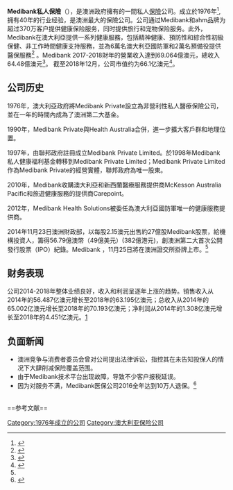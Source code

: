 {{Infobox Company
| company_name        = Medibank私人保險
| company_name_en     = Medibank Private
| company_logo        = [[File:Medibank_Logo.png|150px]]
| company_type        = 上市公司
| original_text       = Medibank Private
| original_spelling   = 
| company_slogan      = 
| market_information  = 
| ROC_UBN             = 
| abbreviated_name    = Medibank
| predecessor         =
| successor           =
| foundation          = 1976年<br />獨立公司－2014年11月25日
| location            = {{澳大利亞}}[[墨爾本|墨爾本]]
| zip_code            = 
| area_served         = [[保險|保險]]
| telephone_no        = 
| key_people          = [http://en.wikipedia.org/wiki/George_Savvides George_Savvides]
| industry            = 
| products            = 
*[[健康保險|私人健康保險]]
*[[人壽保險|人壽保險]]
*[[旅遊保險|旅遊保險]]
*[[寵物保險|寵物保險]]
*[[健康促进|健康促进保險]]
*[[職業安全|職業安全保險]]
| services            = 
| capital             = 
| revenue             = $3,900,000,000 [[澳元|澳元]] (2009)<ref name=medi>{{Cite web |url=http://www.medibank.com.au/About-Us/Publications.aspx |title=Medibank |access-date=2010-12-25 |archive-date=2014-09-01 |archive-url=https://web.archive.org/web/20140901022655/http://www.medibank.com.au/About-Us/Publications.aspx |dead-url=no }}</ref>
| operating_income    = $2,143,400,000 [[澳元|澳元]](2009)<ref name=medi/>
| profit              = $93,800,000 [[澳元|澳元]] (2009)<ref name=medi/>
| total_asset         = 
| net_asset           = 
| market_value        = 
| num_employees       = 3,200
| equity              =
| P/E ratio           = 
| earnings per share  = 
| Net asset value     = 
| accounting_period   = 
| parent              = 
| divisions           = 
| major_shareholder   = 
| subsid              = 
| homepage            = [http://www.medibank.com.au/ www.medibank.com.au]
[http://www.medibankhealth.com.au www.medibankhealth.com.au]
[http://www.ahm.com.au www.ahm.com.au]
[http://www.traveldoctor.com.au www.traveldoctor.com.au]
}}
'''Medibank私人保險'''（{{lang|en|Medibank Private}}），是澳洲政府擁有的一間私人[[保險|保險]]公司。成立於1976年<ref name=":0">{{Cite web|url=https://www.medibank.com.au/about/company/overview/history/|title=Medibank公司历史|accessdate=2018-12-19|author=|date=|work=www.medibank.com.au|publisher=|archive-date=2020-12-04|archive-url=https://web.archive.org/web/20201204140556/https://www.medibank.com.au/about/company/overview/history/|dead-url=no}}</ref>, 拥有40年的行业经验，是澳洲最大的保險公司。公司通过Medibank和ahm品牌为超过370万客户提供健康保险服务，同时提供旅行和宠物保险服务。此外，Medibank在澳大利亞提供一系列健康服務，包括精神健康、預防性和綜合性初級保健、非工作時間健康支持服務，並為6萬名澳大利亞國防軍和2萬名預備役提供醫保服務<ref>{{Cite web|url=https://www.medibank.com.au/about/company/overview/|title=Medibank公司官网业务介绍|accessdate=2018-12-19|author=|date=|work=www.medibank.com.au|publisher=|archive-date=2020-10-28|archive-url=https://web.archive.org/web/20201028054538/https://www.medibank.com.au/about/company/overview/|dead-url=no}}</ref> 。Medibank 2017-2018財年的營業收入達到69.064億澳元，總收入64.48億澳元<ref>{{Cite web|url=https://www.medibank.com.au/about/investor-centre/asx-announcements/|title=健康保險公司公司澳交所公告2018年報|accessdate=2018-12-19|author=|date=|work=www.medibank.com.au|publisher=|archive-date=2020-10-30|archive-url=https://web.archive.org/web/20201030162614/https://www.medibank.com.au/about/investor-centre/asx-announcements/|dead-url=no}}</ref>。 截至2018年12月，公司市值约为66.1亿澳元<ref>{{Cite web|url=https://www.asx.com.au/asx/share-price-research/company/mpl|title=Share Price & Information - ASX|accessdate=2018-12-19|work=www.asx.com.au|archive-date=2020-04-08|archive-url=https://web.archive.org/web/20200408060212/https://www.asx.com.au/asx/share-price-research/company/MPL|dead-url=no}}</ref>。

== 公司历史 ==
1976年，澳大利亞政府將Medibank Private設立為非營利性私人醫療保險公司，並在一年的時間內成為了澳洲第二大基金。 

1990年，Medibank Private與Health Australia合併，進一步擴大客戶群和地理位置。 

1997年，由聯邦政府註冊成立Medibank Private Limited。於1998年Medibank私人健康福利基金轉移到Medibank Private Limited；Medibank Private Limited作為Medibank Private的經營實體，聯邦政府為唯一股東。 

2010年，Medibank收購澳大利亞和新西蘭醫療服務提供商McKesson Australia Pacific和旅遊健康服務的提供商Carepoint。 

2012年，Medibank Health Solutions被委任為澳大利亞國防軍唯一的健康服務提供商。

2014年11月23日澳洲財政部，以每股2.15澳元出售約27億股Medibank股票，給機構投資人，籌得56.79億澳幣（49億美元）(382億港元)，創澳洲第二大首次公開發行股票（IPO）紀錄。Medibank ，11月25日將在澳洲證交所掛牌上市。<ref name=":0" />
<br />

== 财务表现 ==
公司2014-2018年整体业绩良好，收入和利润呈逐年上涨的趋势。销售收入从2014年的56.487亿澳元增长至2018年的63.195亿澳元；总收入从2014年的65.002亿澳元增长至2018年的70.193亿澳元；净利润从2014年的1.308亿澳元增长至2018年的4.451亿澳元。[https://www.blog.61financial.com.au/61financial/medibank-private-ltd-asx-mpl] {{Wayback|url=https://www.blog.61financial.com.au/61financial/medibank-private-ltd-asx-mpl |date=20190125130835 }}
<br />

== 负面新闻 ==

* 澳洲竞争与消费者委员会曾对公司提出法律诉讼，指控其在未告知投保人的情况下大肆削减保险覆盖范围。
* 由于Medibank技术平台出现故障，导致不少客户报税延误。
* 因为对服务不满，Medibank医保公司2016全年达到10万人退保。<ref>{{Cite web|title=Medibank负面新闻|url=https://www.blog.61financial.com.au/61financial/medibank-private-ltd-asx-mpl|work=61financial|accessdate=2019-01-25|language=en|author=|date=|publisher=|archive-date=2019-01-25|archive-url=https://web.archive.org/web/20190125130835/https://www.blog.61financial.com.au/61financial/medibank-private-ltd-asx-mpl|dead-url=yes}}</ref>

<br />
==参考文献==
{{Reflist}}

{{Authority control}}
[[Category:1976年成立的公司|Category:1976年成立的公司]]
[[Category:澳大利亚保险公司|Category:澳大利亚保险公司]]